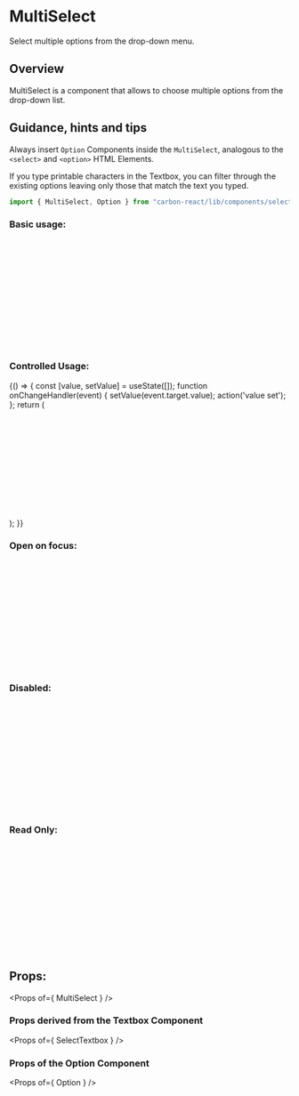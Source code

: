 
<Meta title="Design System/Select/MultiSelect" />

# MultiSelect

Select multiple options from the drop-down menu.

## Overview 

MultiSelect is a component that allows to choose multiple options from the drop-down list.

## Guidance, hints and tips 

Always insert `Option` Components inside the `MultiSelect`, analogous to the `<select>` and `<option>` HTML Elements.

If you type printable characters in the Textbox,
you can filter through the existing options leaving only those that match the text you typed.

```javascript
import { MultiSelect, Option } from "carbon-react/lib/components/select";
```

### Basic usage:

<Preview>
  <Story name="basic" parameters={{ info: { disable: true }}} >
    <MultiSelect
      name='simple'
      id='simple'
      label='label'
      labelInline
      onOpen={ action('onOpen') }
      onChange={ action('onChange') }
      onClick={ action('onClick') }
      onFocus={ action('onFocus') }
      onBlur={ action('onBlur') }
      onKeyDown={ action('onKeyDown', { depth: 2 }) }
    >
      <Option text='Amber' value='1' />
      <Option text='Black' value='2' />
      <Option text='Blue' value='3' />
      <Option text='Brown' value='4' />
      <Option text='Green' value='5' />
      <Option text='Orange' value='6' />
      <Option text='Pink' value='7' />
      <Option text='Purple' value='8' />
      <Option text='Red' value='9' />
      <Option text='White' value='10' />
      <Option text='Yellow' value='11' />
    </MultiSelect>
  </Story>
</Preview>

### Controlled Usage:

<Preview>
  <Story name="controlled" parameters={{ info: { disable: true }}} >
    {() => {
      const [value, setValue] = useState([]);
      function onChangeHandler(event) {
        setValue(event.target.value);
        action('value set');
      };
      return (
        <MultiSelect
          id='controlled'
          name='controlled'
          value={ value }
          onChange={ onChangeHandler }
          onOpen={ action('onOpen') }
          onClick={ action('onClick') }
          onFocus={ action('onFocus') }
          onBlur={ action('onBlur') }
          onKeyDown={ action('onKeyDown', { depth: 2 }) }
        >
          <Option text='Amber' value='1' />
          <Option text='Black' value='2' />
          <Option text='Blue' value='3' />
          <Option text='Brown' value='4' />
          <Option text='Green' value='5' />
          <Option text='Orange' value='6' />
          <Option text='Pink' value='7' />
          <Option text='Purple' value='8' />
          <Option text='Red' value='9' />
          <Option text='White' value='10' />
          <Option text='Yellow' value='11' />
        </MultiSelect>
      );
    }}
  </Story>
</Preview>

### Open on focus:

<Preview>
  <Story name="openOnFocus" parameters={{ info: { disable: true }}} >
    <MultiSelect name='openOnFocus' id='openOnFocus' openOnFocus>
      <Option text='Amber' value='1' />
      <Option text='Black' value='2' />
      <Option text='Blue' value='3' />
      <Option text='Brown' value='4' />
      <Option text='Green' value='5' />
      <Option text='Orange' value='6' />
      <Option text='Pink' value='7' />
      <Option text='Purple' value='8' />
      <Option text='Red' value='9' />
      <Option text='White' value='10' />
      <Option text='Yellow' value='11' />
    </MultiSelect>
  </Story>
</Preview>

### Disabled:

<Preview>
  <Story name="disabled" parameters={{ info: { disable: true }}} >
    <MultiSelect name='disabled' id='select-disabled' defaultValue={ ['1', '3'] } disabled>
      <Option text='Amber' value='1' />
      <Option text='Black' value='2' />
      <Option text='Blue' value='3' />
      <Option text='Brown' value='4' />
      <Option text='Green' value='5' />
      <Option text='Orange' value='6' />
      <Option text='Pink' value='7' />
      <Option text='Purple' value='8' />
      <Option text='Red' value='9' />
      <Option text='White' value='10' />
      <Option text='Yellow' value='11' />
    </MultiSelect>
  </Story>
</Preview>

### Read Only:

<Preview>
  <Story name="readonly" parameters={{ info: { disable: true }}} >
    <MultiSelect name='readonly' id='readonly' defaultValue={ ['1', '3'] } readOnly>
      <Option text='Amber' value='1' />
      <Option text='Black' value='2' />
      <Option text='Blue' value='3' />
      <Option text='Brown' value='4' />
      <Option text='Green' value='5' />
      <Option text='Orange' value='6' />
      <Option text='Pink' value='7' />
      <Option text='Purple' value='8' />
      <Option text='Red' value='9' />
      <Option text='White' value='10' />
      <Option text='Yellow' value='11' />
    </MultiSelect>
  </Story>
</Preview>

## Props:

<Props of={ MultiSelect } />

### Props derived from the Textbox Component

<Props of={ SelectTextbox } />

### Props of the Option Component

<Props of={ Option } />
